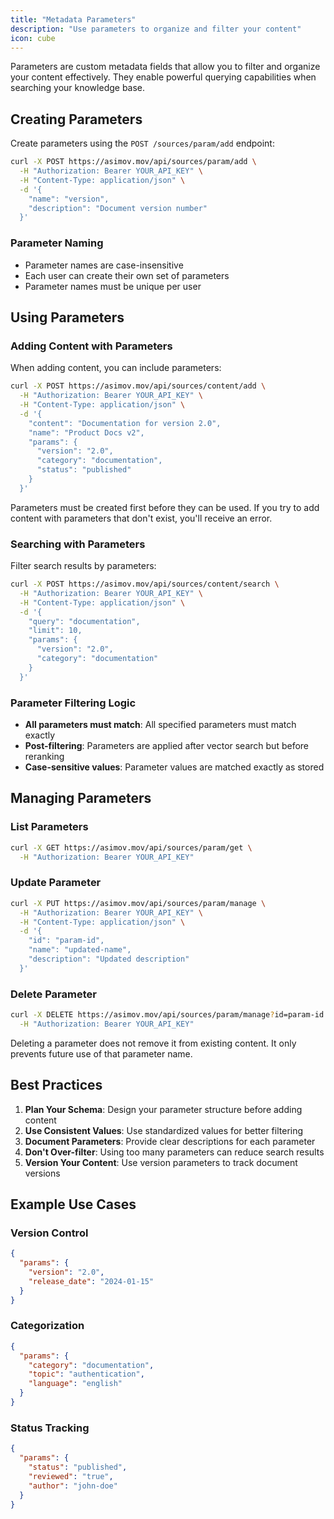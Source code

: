```yaml
---
title: "Metadata Parameters"
description: "Use parameters to organize and filter your content"
icon: cube
---
```


Parameters are custom metadata fields that allow you to filter and organize your content effectively. They enable powerful querying capabilities when searching your knowledge base.

## Creating Parameters

Create parameters using the `POST /sources/param/add` endpoint:

```bash
curl -X POST https://asimov.mov/api/sources/param/add \
  -H "Authorization: Bearer YOUR_API_KEY" \
  -H "Content-Type: application/json" \
  -d '{
    "name": "version",
    "description": "Document version number"
  }'
```

### Parameter Naming

- Parameter names are case-insensitive
- Each user can create their own set of parameters
- Parameter names must be unique per user

## Using Parameters

### Adding Content with Parameters

When adding content, you can include parameters:

```bash
curl -X POST https://asimov.mov/api/sources/content/add \
  -H "Authorization: Bearer YOUR_API_KEY" \
  -H "Content-Type: application/json" \
  -d '{
    "content": "Documentation for version 2.0",
    "name": "Product Docs v2",
    "params": {
      "version": "2.0",
      "category": "documentation",
      "status": "published"
    }
  }'
```

<Warning>
  Parameters must be created first before they can be used. If you try to add content with parameters that don't exist, you'll receive an error.
</Warning>

### Searching with Parameters

Filter search results by parameters:

```bash
curl -X POST https://asimov.mov/api/sources/content/search \
  -H "Authorization: Bearer YOUR_API_KEY" \
  -H "Content-Type: application/json" \
  -d '{
    "query": "documentation",
    "limit": 10,
    "params": {
      "version": "2.0",
      "category": "documentation"
    }
  }'
```

### Parameter Filtering Logic

- **All parameters must match**: All specified parameters must match exactly
- **Post-filtering**: Parameters are applied after vector search but before reranking
- **Case-sensitive values**: Parameter values are matched exactly as stored

## Managing Parameters

### List Parameters

```bash
curl -X GET https://asimov.mov/api/sources/param/get \
  -H "Authorization: Bearer YOUR_API_KEY"
```

### Update Parameter

```bash
curl -X PUT https://asimov.mov/api/sources/param/manage \
  -H "Authorization: Bearer YOUR_API_KEY" \
  -H "Content-Type: application/json" \
  -d '{
    "id": "param-id",
    "name": "updated-name",
    "description": "Updated description"
  }'
```

### Delete Parameter

```bash
curl -X DELETE https://asimov.mov/api/sources/param/manage?id=param-id \
  -H "Authorization: Bearer YOUR_API_KEY"
```

<Note>
  Deleting a parameter does not remove it from existing content. It only prevents future use of that parameter name.
</Note>

## Best Practices

1. **Plan Your Schema**: Design your parameter structure before adding content
2. **Use Consistent Values**: Use standardized values for better filtering
3. **Document Parameters**: Provide clear descriptions for each parameter
4. **Don't Over-filter**: Using too many parameters can reduce search results
5. **Version Your Content**: Use version parameters to track document versions

## Example Use Cases

### Version Control

```json
{
  "params": {
    "version": "2.0",
    "release_date": "2024-01-15"
  }
}
```

### Categorization

```json
{
  "params": {
    "category": "documentation",
    "topic": "authentication",
    "language": "english"
  }
}
```

### Status Tracking

```json
{
  "params": {
    "status": "published",
    "reviewed": "true",
    "author": "john-doe"
  }
}
```

